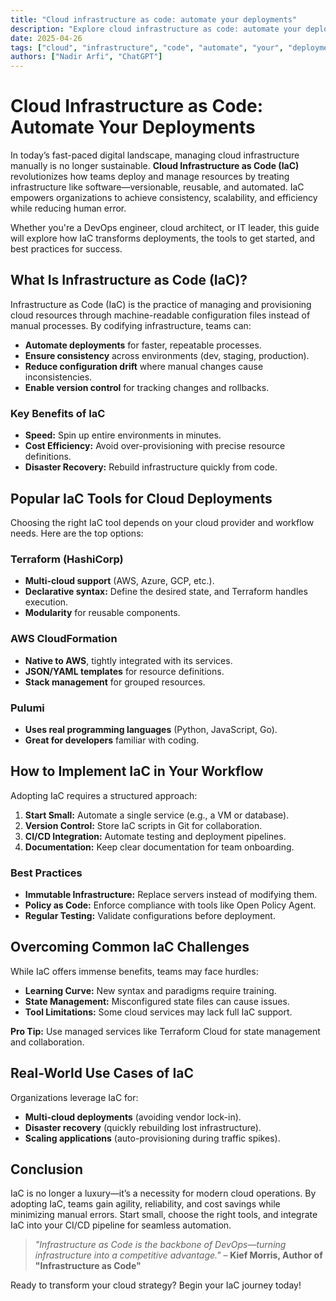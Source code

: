 ```yaml
---
title: "Cloud infrastructure as code: automate your deployments"
description: "Explore cloud infrastructure as code: automate your deployments in this detailed guide, offering insights, strategies, and practical tips to enhance your understanding and application of the topic."
date: 2025-04-26
tags: ["cloud", "infrastructure", "code", "automate", "your", "deployments"]
authors: ["Nadir Arfi", "ChatGPT"]
---
```


# Cloud Infrastructure as Code: Automate Your Deployments

In today’s fast-paced digital landscape, managing cloud infrastructure manually is no longer sustainable. **Cloud Infrastructure as Code (IaC)** revolutionizes how teams deploy and manage resources by treating infrastructure like software—versionable, reusable, and automated. IaC empowers organizations to achieve consistency, scalability, and efficiency while reducing human error.

Whether you're a DevOps engineer, cloud architect, or IT leader, this guide will explore how IaC transforms deployments, the tools to get started, and best practices for success.

## What Is Infrastructure as Code (IaC)?

Infrastructure as Code (IaC) is the practice of managing and provisioning cloud resources through machine-readable configuration files instead of manual processes. By codifying infrastructure, teams can:

- **Automate deployments** for faster, repeatable processes.
- **Ensure consistency** across environments (dev, staging, production).
- **Reduce configuration drift** where manual changes cause inconsistencies.
- **Enable version control** for tracking changes and rollbacks.

### Key Benefits of IaC

- **Speed:** Spin up entire environments in minutes.
- **Cost Efficiency:** Avoid over-provisioning with precise resource definitions.
- **Disaster Recovery:** Rebuild infrastructure quickly from code.

## Popular IaC Tools for Cloud Deployments

Choosing the right IaC tool depends on your cloud provider and workflow needs. Here are the top options:

### Terraform (HashiCorp)

- **Multi-cloud support** (AWS, Azure, GCP, etc.).
- **Declarative syntax:** Define the desired state, and Terraform handles execution.
- **Modularity** for reusable components.

### AWS CloudFormation

- **Native to AWS**, tightly integrated with its services.
- **JSON/YAML templates** for resource definitions.
- **Stack management** for grouped resources.

### Pulumi

- **Uses real programming languages** (Python, JavaScript, Go).
- **Great for developers** familiar with coding.

## How to Implement IaC in Your Workflow

Adopting IaC requires a structured approach:

1.  **Start Small:** Automate a single service (e.g., a VM or database).
2.  **Version Control:** Store IaC scripts in Git for collaboration.
3.  **CI/CD Integration:** Automate testing and deployment pipelines.
4.  **Documentation:** Keep clear documentation for team onboarding.

### Best Practices

- **Immutable Infrastructure:** Replace servers instead of modifying them.
- **Policy as Code:** Enforce compliance with tools like Open Policy Agent.
- **Regular Testing:** Validate configurations before deployment.

## Overcoming Common IaC Challenges

While IaC offers immense benefits, teams may face hurdles:

- **Learning Curve:** New syntax and paradigms require training.
- **State Management:** Misconfigured state files can cause issues.
- **Tool Limitations:** Some cloud services may lack full IaC support.

**Pro Tip:** Use managed services like Terraform Cloud for state management and collaboration.

## Real-World Use Cases of IaC

Organizations leverage IaC for:

- **Multi-cloud deployments** (avoiding vendor lock-in).
- **Disaster recovery** (quickly rebuilding lost infrastructure).
- **Scaling applications** (auto-provisioning during traffic spikes).

## Conclusion

IaC is no longer a luxury—it’s a necessity for modern cloud operations. By adopting IaC, teams gain agility, reliability, and cost savings while minimizing manual errors. Start small, choose the right tools, and integrate IaC into your CI/CD pipeline for seamless automation.

> _"Infrastructure as Code is the backbone of DevOps—turning infrastructure into a competitive advantage."_ – **Kief Morris, Author of "Infrastructure as Code"**

Ready to transform your cloud strategy? Begin your IaC journey today!
